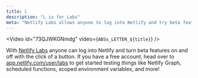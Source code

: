 ```yaml
---
title: L
description: "L is for Labs"
meta: "Netlify Labs allows anyone to log into Netlify and try beta features with the click of a button. Get started with Netlify Graph, scheduled functions, scoped environment variables, and more."
---
```


<Video id="73QJWKGNmdg" video={`ABSs_LETTER_${title}`} />

With [Netlify Labs](https://app.netlify.com/user/labs) anyone can log into Netlify and turn beta features on and off with the click of a button. If you have a free account, head over to [app.netlify.com/user/labs](http://app.netlify.com/user/labs) to get started testing things like Netlify Graph, scheduled functions, scoped environment variables, and more!